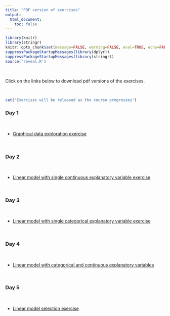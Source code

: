 ```yaml
---
title: "PDF version of exercises"
output: 
  html_document:
    toc: false
---
```


```r
library(knitr)
library(stringr)
knitr::opts_chunk$set(message=FALSE, warning=FALSE, eval=TRUE, echo=FALSE)
suppressPackageStartupMessages(library(dplyr))
suppressPackageStartupMessages(library(stringr))
source('reveal.R')
```

\  

Click on the links below to download pdf versions of the exercises. 

\  

```r
cat("Exercises will be released as the course progresses")
```

### Day 1

\  

 - [Graphical data exploration exercise](./exercises/graphical_data_exploration_exercise.pdf)

\  

### Day 2

\  

 - [Linear model with single continuous explanatory variable exercise](./exercises/linear_model_1_exercise.pdf)
 
\  

### Day 3

\  

 - [Linear model with single categorical explanatory variable exercise](./exercises/linear_model_2_exercise.pdf)

\  

### Day 4

\  

- [Linear model with categorical and continuous explanatory variables](./exercises/linear_model_3_exercise.pdf)

\  

### Day 5

\  

- [Linear model selection exercise](./exercises/linear_model_4_exercise.pdf)